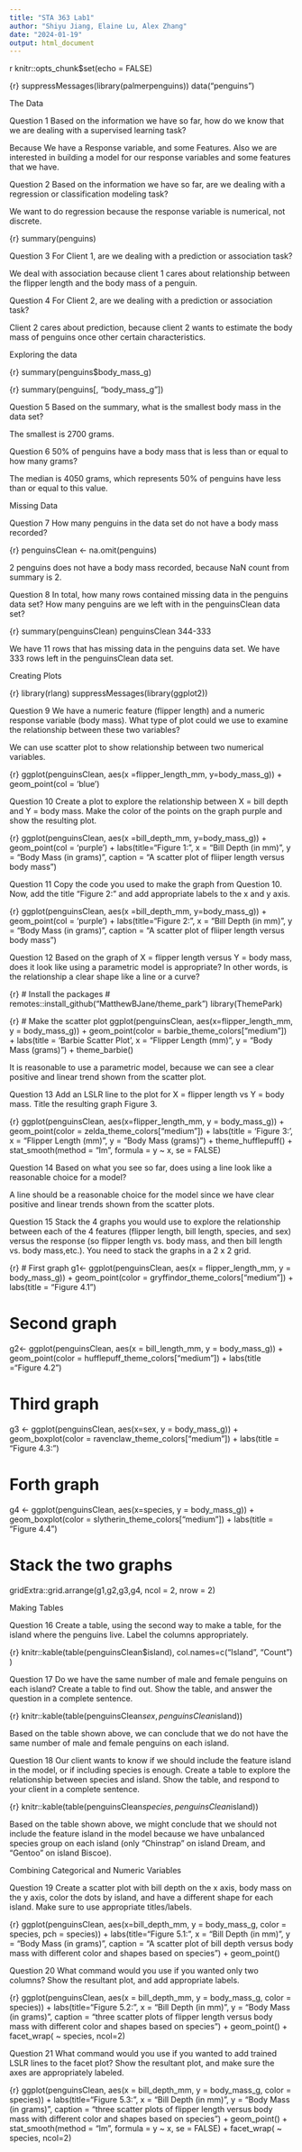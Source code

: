 ```yaml
---
title: "STA 363 Lab1"
author: "Shiyu Jiang, Elaine Lu, Alex Zhang"
date: "2024-01-19"
output: html_document
---
```


{r setup, include=FALSE}
knitr::opts_chunk$set(echo = FALSE)

{r}
suppressMessages(library(palmerpenguins))
data("penguins")

The Data

Question 1 Based on the information we have so far, how do we know that we are dealing with a supervised learning task?

Because We have a Response variable, and some Features. Also we are interested in building a model for our response variables and some features that we have.

Question 2 Based on the information we have so far, are we dealing with a regression or classification modeling task?

We want to do regression because the response variable is numerical, not discrete.

{r}
summary(penguins)

Question 3 For Client 1, are we dealing with a prediction or association task?

We deal with association because client 1 cares about relationship between the flipper length and the body mass of a penguin.

Question 4 For Client 2, are we dealing with a prediction or association task?

Client 2 cares about prediction, because client 2 wants to estimate the body mass of penguins once other certain characteristics.

Exploring the data

{r}
summary(penguins$body_mass_g)

{r}
summary(penguins[, "body_mass_g"])

Question 5 Based on the summary, what is the smallest body mass in the data set?

The smallest is 2700 grams.

Question 6 50% of penguins have a body mass that is less than or equal to how many grams?

The median is 4050 grams, which represents 50% of penguins have less than or equal to this value.

Missing Data

Question 7 How many penguins in the data set do not have a body mass recorded?

{r}
penguinsClean <- na.omit(penguins)


2 penguins does not have a body mass recorded, because NaN count from summary is 2.

Question 8 In total, how many rows contained missing data in the penguins data set? How many penguins are we left with in the penguinsClean data set?

{r}
summary(penguinsClean)
penguinsClean
344-333

We have 11 rows that has missing data in the penguins data set. We have 333 rows left in the penguinsClean data set.

Creating Plots

{r}
library(rlang)
suppressMessages(library(ggplot2))

Question 9 We have a numeric feature (flipper length) and a numeric response variable (body mass). What type of plot could we use to examine the relationship between these two variables?

We can use scatter plot to show relationship between two numerical variables.

{r}
ggplot(penguinsClean, aes(x =flipper_length_mm, y=body_mass_g)) +
  geom_point(col = 'blue')

Question 10 Create a plot to explore the relationship between X = bill depth and Y = body mass. Make the color of the points on the graph purple and show the resulting plot.

{r}
ggplot(penguinsClean, aes(x =bill_depth_mm, y=body_mass_g)) +
  geom_point(col = 'purple') +
  labs(title="Figure 1:", x = "Bill Depth (in mm)",
  y = "Body Mass (in grams)", caption = "A scatter plot of 
  fliiper length versus body mass") 

Question 11 Copy the code you used to make the graph from Question 10. Now, add the title “Figure 2:” and add appropriate labels to the x and y axis.

{r}
ggplot(penguinsClean, aes(x =bill_depth_mm, y=body_mass_g)) +
  geom_point(col = 'purple') +
  labs(title="Figure 2:", x = "Bill Depth (in mm)",
  y = "Body Mass (in grams)", caption = "A scatter plot of 
  fliiper length versus body mass") 

Question 12 Based on the graph of X = flipper length versus Y = body mass, does it look like using a parametric model is appropriate? In other words, is the relationship a clear shape like a line or a curve?

{r}
# Install the packages
# remotes::install_github("MatthewBJane/theme_park")
library(ThemePark)

{r}
# Make the scatter plot
ggplot(penguinsClean, aes(x=flipper_length_mm, y = body_mass_g)) + 
  geom_point(color = barbie_theme_colors["medium"]) +
  labs(title = 'Barbie Scatter Plot', x = "Flipper Length (mm)", y = "Body Mass (grams)") +
  theme_barbie()

It is reasonable to use a parametric model, because we can see a clear positive and linear trend shown from the scatter plot.

Question 13 Add an LSLR line to the plot for X = flipper length vs Y = body mass. Title the resulting graph Figure 3.

{r}
ggplot(penguinsClean, aes(x=flipper_length_mm, y = body_mass_g)) + 
  geom_point(color = zelda_theme_colors["medium"]) +
  labs(title = 'Figure 3:', x = "Flipper Length (mm)", y = "Body Mass (grams)") +  theme_hufflepuff() + stat_smooth(method = "lm", formula = y ~ x, se = FALSE)

Question 14 Based on what you see so far, does using a line look like a reasonable choice for a model?

A line should be a reasonable choice for the model since we have clear positive and linear trends shown from the scatter plots.

Question 15 Stack the 4 graphs you would use to explore the relationship between each of the 4 features (flipper length, bill length, species, and sex) versus the response (so flipper length vs. body mass, and then bill length vs. body mass,etc.). You need to stack the graphs in a 2 x 2 grid.

{r}
# First graph 
g1<- ggplot(penguinsClean, aes(x = flipper_length_mm, y = body_mass_g)) + 
  geom_point(color = gryffindor_theme_colors["medium"]) +
    labs(title = "Figure 4.1") 

# Second graph 
g2<- ggplot(penguinsClean, aes(x = bill_length_mm, y = body_mass_g)) + 
  geom_point(color = hufflepuff_theme_colors["medium"]) +
    labs(title ="Figure 4.2") 

# Third graph
g3 <- ggplot(penguinsClean, aes(x=sex, y = body_mass_g)) + 
  geom_boxplot(color = ravenclaw_theme_colors["medium"]) +
  labs(title = "Figure 4.3:") 

# Forth graph
g4 <- ggplot(penguinsClean, aes(x=species, y = body_mass_g)) + 
  geom_boxplot(color = slytherin_theme_colors["medium"]) +
  labs(title = "Figure 4.4")

# Stack the two graphs 
gridExtra::grid.arrange(g1,g2,g3,g4, ncol = 2, nrow = 2)

Making Tables

Question 16 Create a table, using the second way to make a table, for the island where the penguins live. Label the columns appropriately.

{r}
knitr::kable(table(penguinsClean$island), col.names=c("Island", "Count") )

Question 17 Do we have the same number of male and female penguins on each island? Create a table to find out. Show the table, and answer the question in a complete sentence.

{r}
knitr::kable(table(penguinsClean$sex, penguinsClean$island)) 

Based on the table shown above, we can conclude that we do not have the same number of male and female penguins on each island.

Question 18 Our client wants to know if we should include the feature island in the model, or if including species is enough. Create a table to explore the relationship between species and island. Show the table, and respond to your client in a complete sentence.

{r}
knitr::kable(table(penguinsClean$species, penguinsClean$island)) 

Based on the table shown above, we might conclude that we should not include the feature island in the model because we have unbalanced species group on each island (only "Chinstrap" on island Dream, and "Gentoo" on island Biscoe).

Combining Categorical and Numeric Variables

Question 19 Create a scatter plot with bill depth on the x axis, body mass on the y axis, color the dots by island, and have a different shape for each island. Make sure to use appropriate titles/labels.

{r}
ggplot(penguinsClean, aes(x=bill_depth_mm, y = body_mass_g, color = species, pch = species)) + 
  labs(title="Figure 5.1:", x = "Bill Depth (in mm)",
  y = "Body Mass (in grams)", caption = "A scatter plot of 
  bill depth versus body mass with different color and shapes based on species") +
  geom_point() 

Question 20 What command would you use if you wanted only two columns? Show the resultant plot, and add appropriate labels.

{r}
ggplot(penguinsClean, aes(x = bill_depth_mm, y = body_mass_g, color = species)) + 
   labs(title="Figure 5.2:", x = "Bill Depth (in mm)",
  y = "Body Mass (in grams)", caption = "three scatter plots of 
  flipper length versus body mass with different color and shapes based on species") +
  geom_point() + 
  facet_wrap( ~ species, ncol=2)

Question 21 What command would you use if you wanted to add trained LSLR lines to the facet plot? Show the resultant plot, and make sure the axes are appropriately labeled.

{r}
ggplot(penguinsClean, aes(x = bill_depth_mm, y = body_mass_g, color = species)) + 
   labs(title="Figure 5.3:", x = "Bill Depth (in mm)",
  y = "Body Mass (in grams)", caption = "three scatter plots of 
  flipper length versus body mass with different color and shapes based on species") +
  geom_point() + 
  stat_smooth(method = "lm", formula = y ~ x, se = FALSE) +
  facet_wrap( ~ species, ncol=2)

